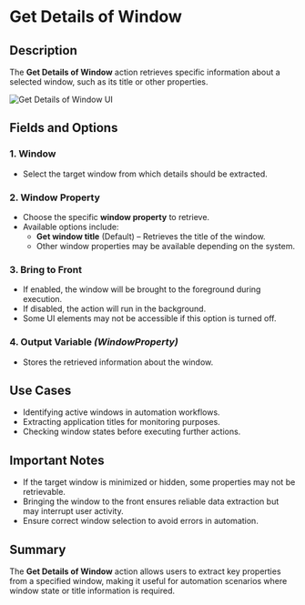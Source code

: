 # Get Details of Window

## Description

The **Get Details of Window** action retrieves specific information about a selected window, such as its title or other properties.

![Get Details of Window UI](../../assets/ui-automation/get-details-of-window.png)

## Fields and Options  

### **1. Window**   

- Select the target window from which details should be extracted.

### **2. Window Property**   

- Choose the specific **window property** to retrieve.  
- Available options include:  
  - **Get window title** (Default) – Retrieves the title of the window.  
  - Other window properties may be available depending on the system.  

### **3. Bring to Front**  

- If enabled, the window will be brought to the foreground during execution.  
- If disabled, the action will run in the background.  
- Some UI elements may not be accessible if this option is turned off.  

### **4. Output Variable** *(WindowProperty)*  

- Stores the retrieved information about the window.  

## Use Cases  

- Identifying active windows in automation workflows.  
- Extracting application titles for monitoring purposes.  
- Checking window states before executing further actions.  

## Important Notes  

- If the target window is minimized or hidden, some properties may not be retrievable.  
- Bringing the window to the front ensures reliable data extraction but may interrupt user activity.  
- Ensure correct window selection to avoid errors in automation.  

## Summary  

The **Get Details of Window** action allows users to extract key properties from a specified window, making it useful for automation scenarios where window state or title information is required.